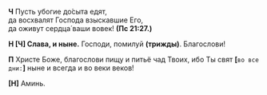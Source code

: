 **Ч** Пусть убогие до́сыта едят,  
да восхвалят Господа взыскавшие Его,  
да оживут сердца́ ваши вовек! **(Пс 21:27.)**

**Н [Ч] Слава, и ныне.** Господи, помилуй **(трижды)**. Благослови!

**П** Христе Боже, благослови пищу и питьё чад Твоих, ибо Ты свят **[**`во все дни:`**]** ныне и всегда и во веки веков!

**[Н]** Аминь.
